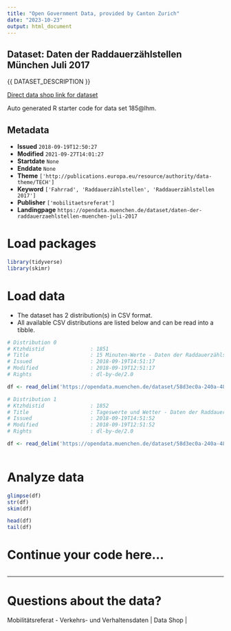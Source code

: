 ```yaml
---
title: "Open Government Data, provided by Canton Zurich"
date: "2023-10-23"
output: html_document
---
```


## Dataset: Daten der Raddauerzählstellen München Juli 2017

{{ DATASET_DESCRIPTION }}

[Direct data shop link for dataset](https://www.zh.ch/de/politik-staat/opendata.html#/datasets/daten-der-raddauerzaehlstellen-muenchen-juli-2017)

Auto generated R starter code for data set 185@lhm.

## Metadata

- **Issued** `2018-09-19T12:50:27`
- **Modified** `2021-09-27T14:01:27`
- **Startdate** `None`
- **Enddate** `None`
- **Theme** `['http://publications.europa.eu/resource/authority/data-theme/TECH']`
- **Keyword** `['Fahrrad', 'Raddauerzählstellen', 'Raddauerzählstellen 2017']`
- **Publisher** `['mobilitaetsreferat']`
- **Landingpage** `https://opendata.muenchen.de/dataset/daten-der-raddauerzaehlstellen-muenchen-juli-2017`


# Load packages

```r

library(tidyverse)
library(skimr)

```

# Load data

-   The dataset has 2 distribution(s) in CSV format.
-   All available CSV distributions are listed below and can be read into a tibble.

```r

# Distribution 0
# Ktzhdistid               : 1851
# Title                    : 15 Minuten-Werte - Daten der Raddauerzählstellen München Juli 2017
# Issued                   : 2018-09-19T14:51:17
# Modified                 : 2018-09-19T12:51:17
# Rights                   : dl-by-de/2.0

df <- read_delim('https://opendata.muenchen.de/dataset/58d3ec0a-240a-4863-8b8a-0f7b6989a9cf/resource/19a4a6f0-946c-4cd4-a8ba-d5cf5f48ce49/download/rad20170715min.csv')

# Distribution 1
# Ktzhdistid               : 1852
# Title                    : Tageswerte und Wetter - Daten der Raddauerzählstellen München Juli 2017
# Issued                   : 2018-09-19T14:51:52
# Modified                 : 2018-09-19T12:51:52
# Rights                   : dl-by-de/2.0

df <- read_delim('https://opendata.muenchen.de/dataset/58d3ec0a-240a-4863-8b8a-0f7b6989a9cf/resource/44e7e8f6-b088-4a4c-9173-5b90240c0924/download/rad201707tage.csv')



```

# Analyze data

```r

glimpse(df)
str(df)
skim(df)

head(df)
tail(df)

```

# Continue your code here...

```r

```

------------------------------------------------------------------------

# Questions about the data?

Mobilitätsreferat - Verkehrs- und Verhaltensdaten | Data Shop | 
